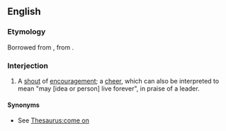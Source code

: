==English==

===Etymology===
Borrowed from {{bor|en|ur|زنده باد|tr=Zinda Bād|t=long live}}, from {{der|en|fa|زنده باد|tr=Zéndé Bād}}.

===Interjection===
{{en-interj}}

# {{lb|en|South Asia}} A [[shout]] of [[encouragement]]; a [[cheer]], which can also be interpreted to mean "may [idea or person] live forever", in praise of a leader.
#: {{ux|en|{{w|Inquilab Zindabad|Inquilab '''Zindabad'''}}!}}

====Synonyms====
* See [[Thesaurus:come on]]